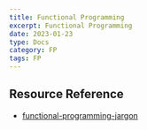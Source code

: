```yaml
---
title: Functional Programming
excerpt: Functional Programming
date: 2023-01-23
type: Docs
category: FP
tags: FP
---
```






## Resource Reference

- [functional-programming-jargon](https://github.com/hemanth/functional-programming-jargon)